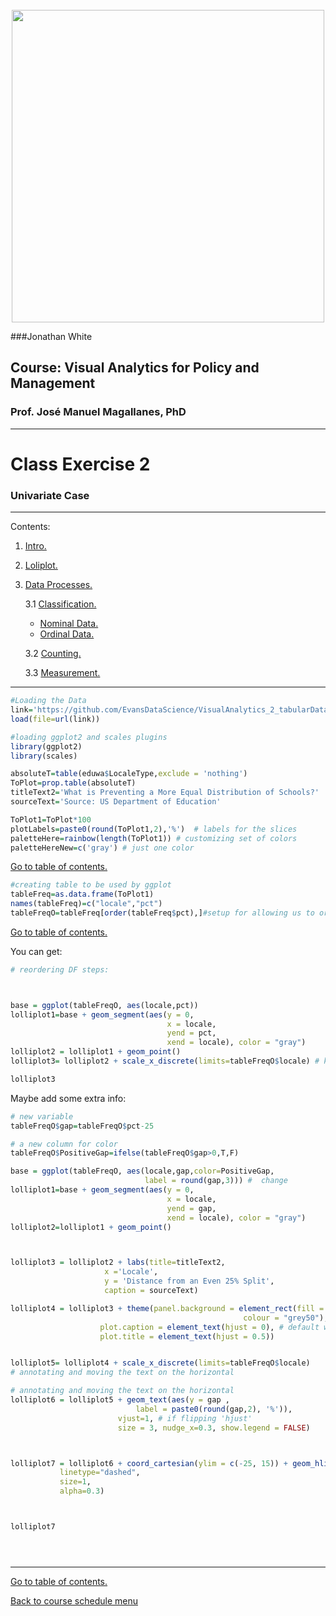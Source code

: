 <br> 
<center><img src="http://i.imgur.com/sSaOozN.png" width="500"></center>

###Jonathan White

## Course: Visual Analytics for Policy and Management

### Prof. José Manuel Magallanes, PhD 

_____


# Class Exercise 2
### Univariate Case

_____

Contents:

1. [Intro.](#intro)

2. [Loliplot.](#part1) 

3. [Data Processes.](#part3)

    3.1 [Classification.](#part31)
    * [Nominal Data.](#part311)
    * [Ordinal Data.](#part312)
    
    3.2 [Counting.](#part32)
    
    3.3 [Measurement.](#part33) 
    

__________

```r
#Loading the Data
link='https://github.com/EvansDataScience/VisualAnalytics_2_tabularData/raw/master/data/eduwa.rda'
load(file=url(link))

#loading ggplot2 and scales plugins
library(ggplot2)
library(scales)

absoluteT=table(eduwa$LocaleType,exclude = 'nothing')
ToPlot=prop.table(absoluteT)
titleText2='What is Preventing a More Equal Distribution of Schools?'
sourceText='Source: US Department of Education'

ToPlot1=ToPlot*100
plotLabels=paste0(round(ToPlot1,2),'%')  # labels for the slices
paletteHere=rainbow(length(ToPlot1)) # customizing set of colors
paletteHereNew=c('gray') # just one color

```

[Go to table of contents.](#part1)
<a id='part3'></a>




```r

#creating table to be used by ggplot
tableFreq=as.data.frame(ToPlot1)
names(tableFreq)=c("locale","pct")
tableFreqO=tableFreq[order(tableFreq$pct),]#setup for allowing us to order
```



[Go to table of contents.](#part1)


You can get:
```r

# reordering DF steps:



base = ggplot(tableFreqO, aes(locale,pct)) 
lolliplot1=base + geom_segment(aes(y = 0, 
                                   x = locale, 
                                   yend = pct, 
                                   xend = locale), color = "gray") 
lolliplot2 = lolliplot1 + geom_point()
lolliplot3= lolliplot2 + scale_x_discrete(limits=tableFreqO$locale) # key element

lolliplot3
```

Maybe add some extra info:
```r

# new variable
tableFreqO$gap=tableFreqO$pct-25

# a new column for color
tableFreqO$PositiveGap=ifelse(tableFreqO$gap>0,T,F)

base = ggplot(tableFreqO, aes(locale,gap,color=PositiveGap,
                              label = round(gap,3))) #  change
lolliplot1=base + geom_segment(aes(y = 0, 
                                   x = locale, 
                                   yend = gap, 
                                   xend = locale), color = "gray") 
lolliplot2=lolliplot1 + geom_point() 



lolliplot3 = lolliplot2 + labs(title=titleText2,
                     x ='Locale', 
                     y = 'Distance from an Even 25% Split',
                     caption = sourceText)

lolliplot4 = lolliplot3 + theme(panel.background = element_rect(fill = "white",
                                                    colour = "grey50"),
                    plot.caption = element_text(hjust = 0), # default was 1
                    plot.title = element_text(hjust = 0.5))


lolliplot5= lolliplot4 + scale_x_discrete(limits=tableFreqO$locale) 
# annotating and moving the text on the horizontal

# annotating and moving the text on the horizontal
lolliplot6 = lolliplot5 + geom_text(aes(y = gap , 
                            label = paste0(round(gap,2), '%')),
                        vjust=1, # if flipping 'hjust'
                        size = 3, nudge_x=0.3, show.legend = FALSE)  



lolliplot7 = lolliplot6 + coord_cartesian(ylim = c(-25, 15)) + geom_hline(yintercept = 0,
           linetype="dashed",
           size=1,
           alpha=0.3)



lolliplot7





```




_____
[Go to table of contents.](#part1)

[Back to course schedule menu](https://evansdatascience.github.io/VisualAnalytics/)
